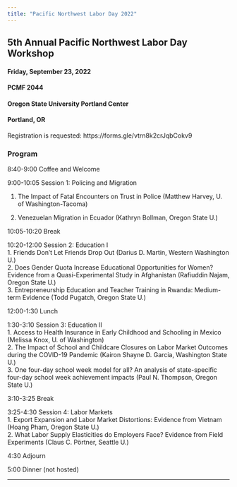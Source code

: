 ```yaml
---
title: "Pacific Northwest Labor Day 2022"
---
```


## 5th Annual Pacific Northwest Labor Day Workshop

#### Friday, September 23, 2022

#### PCMF 2044

#### Oregon State University Portland Center

#### Portland, OR

Registration is requested: https://forms.gle/vtrn8k2crJqbCokv9

### Program

<p>

8:40-9:00 Coffee and Welcome<br>

<p>9:00-10:05 Session 1: Policing and Migration</p>

1.  The Impact of Fatal Encounters on Trust in Police (Matthew Harvey, U. of Washington-Tacoma) <br>

2.  Venezuelan Migration in Ecuador (Kathryn Bollman, Oregon State U.)

    </p>

<p>10:05-10:20 Break</p>

<p>10:20-12:00 Session 2: Education I<br> 1. Friends Don’t Let Friends Drop Out (Darius D. Martin, Western Washington U.)<br> 2. Does Gender Quota Increase Educational Opportunities for Women? Evidence from a Quasi-Experimental Study in Afghanistan (Rafiuddin Najam, Oregon State U.)<br> 3. Entrepreneurship Education and Teacher Training in Rwanda: Medium-term Evidence (Todd Pugatch, Oregon State U.)</p>

<p>12:00-1:30 Lunch</p>

<p>1:30-3:10 Session 3: Education II</br> 1. Access to Health Insurance in Early Childhood and Schooling in Mexico (Melissa Knox, U. of Washington) <br> 2. The Impact of School and Childcare Closures on Labor Market Outcomes during the COVID-19 Pandemic (Kairon Shayne D. Garcia, Washington State U.)<br> 3. One four-day school week model for all? An analysis of state-specific four-day school week achievement impacts (Paul N. Thompson, Oregon State U.)</p>

<p>3:10-3:25 Break</p>

<p>3:25-4:30 Session 4: Labor Markets<br> 1. Export Expansion and Labor Market Distortions: Evidence from Vietnam (Hoang Pham, Oregon State U.) <br> 2. What Labor Supply Elasticities do Employers Face? Evidence from Field Experiments (Claus C. Pörtner, Seattle U.)</p>

<p>4:30 Adjourn</p>

<p>5:00 Dinner (not hosted)</p>

------------------------------------------------------------------------
